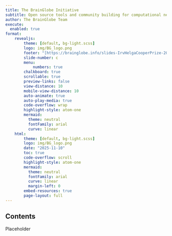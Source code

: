 ```yaml
---
title: The BrainGlobe Initiative
subtitle: Open source tools and community building for computational neuroanatomy.
author: The BrainGlobe Team
execute: 
  enabled: true
format:
    revealjs:
        theme: [default, bg-light.scss]
        logo: img/BG_logo.png
        footer: "[https://brainglobe.info/slides-IrvHelgaCooperPrize-2025](https://brainglobe.info/slides-IrvHelgaCooperPrize-2025) | 2025-11-10"
        slide-number: c
        menu:
            numbers: true
        chalkboard: true
        scrollable: true
        preview-links: false
        view-distance: 10
        mobile-view-distance: 10
        auto-animate: true
        auto-play-media: true
        code-overflow: wrap
        highlight-style: atom-one
        mermaid: 
          theme: neutral
          fontFamily: arial
          curve: linear
    html:
        theme: [default, bg-light.scss]
        logo: img/BG_logo.png
        date: "2025-11-10"
        toc: true
        code-overflow: scroll
        highlight-style: atom-one
        mermaid: 
          theme: neutral
          fontFamily: arial
          curve: linear
          margin-left: 0
        embed-resources: true
        page-layout: full
---
```


## Contents

Placeholder
